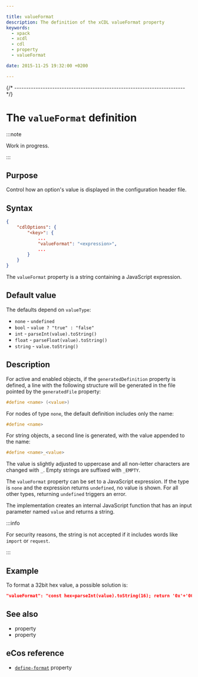 ```yaml
---

title: valueFormat
description: The definition of the xCDL valueFormat property
keywords:
  - xpack
  - xcdl
  - cdl
  - property
  - valueFormat

date: 2015-11-25 19:32:00 +0200

---
```



{/* ------------------------------------------------------------------------ */}

# The `valueFormat` definition

:::note

Work in progress.

:::

## Purpose

Control how an option's value is displayed in the configuration header file.

## Syntax

```json {5}
{
    "cdlOptions": {
        "<key>": {
            ...
            "valueFormat": "<expression>",
            ...
        }
    }
}
```

The `valueFormat` property is a string containing a JavaScript expression.

## Default value

The defaults depend on `valueType`:

- `none` - `undefined`
- `bool` - `value ? "true" : "false"`
- `int` - `parseInt(value).toString()`
- `float` - `parseFloat(value).toString()`
- `string` - `value.toString()`

## Description

For active and enabled objects, if the `generatedDefinition` property is defined, a line with the following structure will be generated in the file pointed by the `generatedFile` property:

```c
#define <name> (<value>)
```

For nodes of type `none`, the default definition includes only the name:

```c
#define <name>
```

For string objects, a second line is generated, with the value appended to the name:

```c
#define <name>_<value>
```

The value is slightly adjusted to uppercase and all non-letter characters are changed with `_`. Empty strings are suffixed with `_EMPTY`.

The `valueFormat` property can be set to a JavaScript expression. If the type is `none` and the expression returns `undefined`, no value is shown. For all other types, returning `undefined` triggers an error.

The implementation creates an internal JavaScript function that has an input parameter named `value` and returns a string.

:::info

For security reasons, the string is not accepted if it includes words like `import` or `request`.

:::

## Example

To format a 32bit hex value, a possible solution is:

```json
"valueFormat": "const hex=parseInt(value).toString(16); return '0x'+'00000000'.substr(0, 8 - hex.length) + hex.toUpperCase()"
```

## See also

- <MetadataPropertyLink name="generatedDefinition" /> property
- <MetadataPropertyLink name="valueType" /> property

## eCos reference

- [`define-format`](https://ecos.sourceware.org/docs-latest/cdl-guide/ref.define-format.html) property
